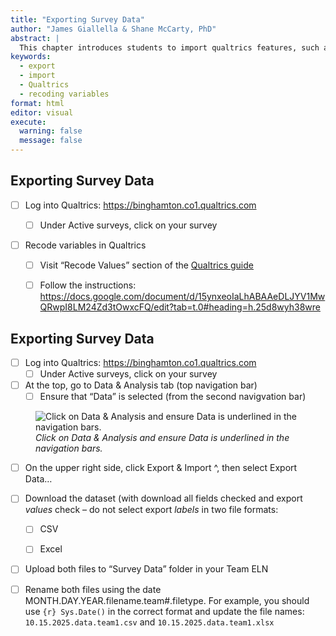 ```yaml
---
title: "Exporting Survey Data"
author: "James Giallella & Shane McCarty, PhD"
abstract: |
  This chapter introduces students to import qualtrics features, such as recoding variables in qualtrics before exporting the dataset.
keywords:
  - export
  - import
  - Qualtrics
  - recoding variables
format: html
editor: visual
execute:
  warning: false
  message: false
---
```


## Exporting Survey Data

-   [ ] Log into Qualtrics: <https://binghamton.co1.qualtrics.com>

    -   [ ] Under Active surveys, click on your survey

-   [ ] Recode variables in Qualtrics

    -   [ ] Visit "Recode Values" section of the [Qualtrics guide](https://www.qualtrics.com/support/survey-platform/survey-module/question-options/recode-values/)

    -   [ ] Follow the instructions: <https://docs.google.com/document/d/15ynxeoIaLhABAAeDLJYV1MwQRwpI8LM24Zd3tOwxcFQ/edit?tab=t.0#heading=h.25d8wyh38wre>

## Exporting Survey Data

-   [ ] Log into Qualtrics: <https://binghamton.co1.qualtrics.com>
    -   [ ] Under Active surveys, click on your survey
-   [ ] At the top, go to Data & Analysis tab (top navigation bar)
    -   [ ] Ensure that "Data" is selected (from the second navigvation bar)

![*Click on Data & Analysis and ensure Data is underlined in the navigation bars.*](images/export-navbar.png)

-   [ ] On the upper right side, click Export & Import \^, then select Export Data...

-   [ ] Download the dataset (with download all fields checked and export *values* check – do not select export *labels* in two file formats:

    -   [ ] CSV

    -   [ ] Excel

-   [ ] Upload both files to "Survey Data" folder in your Team ELN

-   [ ] Rename both files using the date MONTH.DAY.YEAR.filename.team#.filetype. For example, you should use `{r} Sys.Date()` in the correct format and update the file names: `10.15.2025.data.team1.csv` and `10.15.2025.data.team1.xlsx`
